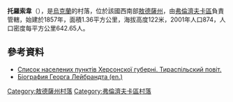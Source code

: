 {{coord|47|13|49|N|29|58|9|E|scale:30000|display=title}}

'''托羅索韋'''（{{lang-uk|Торосове}}），是[[烏克蘭|烏克蘭]]的村落，位於該國西南部[[敖德薩州|敖德薩州]]，由[[弗倫濟夫卡區|弗倫濟夫卡區]]負責管轄，始建於1857年，面積1.36平方公里，海拔高度122米，2001年人口874，人口密度每平方公里642.65人。

==參考資料==
* [http://rodovoyegnezdo.narod.ru/Kherson/Tiraspol_Uezd.html Список населених пунктів Херсонскої губерні. Тираспільский повіт.] {{Wayback|url=http://rodovoyegnezdo.narod.ru/Kherson/Tiraspol_Uezd.html |date=20201113083151 }}
* [https://web.archive.org/web/20131004215806/http://www.samuelzinner.com/uploads/9/1/5/0/9150250/leibrandt2012.pdf   Біография Георга Лейбрандта (en.)]

{{DEFAULTSORT:Торосове}}
[[Category:敖德薩州村落|Category:敖德薩州村落]]
[[Category:弗倫濟夫卡區村落|Category:弗倫濟夫卡區村落]]


{{Odessa-geo-stub}}